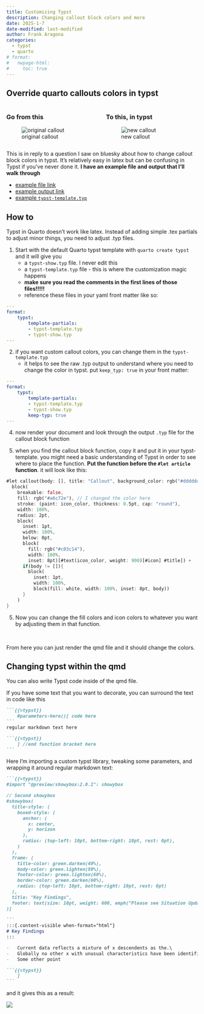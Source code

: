 ```yaml
---
title: Customizing Typst
description: Changing callout block colors and more
date: 2025-1-7
date-modified: last-modified
author: Frank Aragona
categories:
  - typst
  - quarto 
# format:
#   nwpage-html:
#     toc: true
---
```


:::: {.splash-page}

## Override quarto callouts colors in typst


::::{.columns}
::: {.column width="50%"}
### Go from this

![original callout](og_callout.png)

:::

::: {.column width="50%"}
### To this, in typst

![new callout](new_callout.png)
:::
::::
::::

This is in reply to a question I saw on bluesky about how to change callout block colors in typst. It's relatively easy in latex but can be confusing in Typst if you've never done it. **I have an example file and output that I'll walk through**

- [example file link](https://github.com/edenian-prince/blog/blob/main/posts/2025-01-07-typst-colors/_colors.qmd)
- [example output link](https://github.com/edenian-prince/blog/blob/main/posts/2025-01-07-typst-colors/_colors.pdf)
- [example `typst-template.typ`](https://github.com/edenian-prince/blog/blob/main/posts/2025-01-07-typst-colors/typst-template.typ)

## How to

Typst in Quarto doesn't work like latex. Instead of adding simple .tex partials to adjust minor things, you need to adjust .typ files.

1. Start with the default Quarto typst template with `quarto create typst` and it will give you
    -    a `typst-show.typ` file. I never edit this
    -    a `typst-template.typ` file - this is where the customization magic happens
    -    **make sure you read the comments in the first lines of those files!!!!!**
    -    reference these files in your yaml front matter like so:

```yaml
---
format:
    typst: 
        template-partials:
        - typst-template.typ
        - typst-show.typ
---
```

2. if you want custom callout colors, you can change them in the `typst-template.typ`
    -    it helps to see the raw .typ output to understand where you need to change the color in typst. put `keep_typ: true` in your front matter:

```yaml
---
format:
    typst: 
        template-partials:
        - typst-template.typ
        - typst-show.typ
        keep-typ: true
---
```

4. now render your document and look through the output `.typ` file for the callout block function

3. when you find the callout block function, copy it and put it in your typst-template. you might need a basic understanding of Typst in order to see where to place the function. **Put the function before the `#let article` function**. it will look like this:

```rust
#let callout(body: [], title: "Callout", background_color: rgb("#dddddd"), icon: none, icon_color: rgb("#9cbe5b")) = {
  block(
    breakable: false, 
    fill: rgb("#a6c72e"), // I changed the color here
    stroke: (paint: icon_color, thickness: 0.5pt, cap: "round"), 
    width: 100%, 
    radius: 2pt,
    block(
      inset: 1pt,
      width: 100%, 
      below: 0pt, 
      block(
        fill: rgb("#c03c14"), 
        width: 100%, 
        inset: 8pt)[#text(icon_color, weight: 900)[#icon] #title]) +
      if(body != []){
        block(
          inset: 1pt, 
          width: 100%, 
          block(fill: white, width: 100%, inset: 8pt, body))
      }
    )
}

```

5. Now you can change the fill colors and icon colors to whatever you want by adjusting them in that function.

<br>

From here you can just render the qmd file and it should change the colors.


## Changing typst within the qmd

You can also write Typst code inside of the qmd file. 

If you have some text that you want to decorate, you can surround the text in code like this

````markdown
```{{=typst}}
    #parameters-here()[ code here
```
regular markdown text here

```{{=typst}}
    ] //end function bracket here
```
````



Here I'm importing a custom typst library, tweaking some parameters, and wrapping it around regular markdown text:

````markdown
```{{=typst}}
#import "@preview/showybox:2.0.1": showybox

// Second showybox
#showybox(
  title-style: (
    boxed-style: (
      anchor: (
        x: center,
        y: horizon
      ),
      radius: (top-left: 10pt, bottom-right: 10pt, rest: 0pt),
    )
  ),
  frame: (
    title-color: green.darken(40%),
    body-color: green.lighten(80%),
    footer-color: green.lighten(60%),
    border-color: green.darken(60%),
    radius: (top-left: 10pt, bottom-right: 10pt, rest: 0pt)
  ),
  title: "Key Findings",
  footer: text(size: 10pt, weight: 600, emph("Please see Situation Updates for COE group updates"))
)[
  
```
:::{.content-visible when-format="html"}
# Key Findings
:::

-   Current data reflects a mixture of x descendents as the.\
-   Globally no other x with unusual characteristics have been identified as having unusual growth.
-   Some other point

```{{=typst}}
    ]
```

````

and it gives this as a result:

![](box.png)


